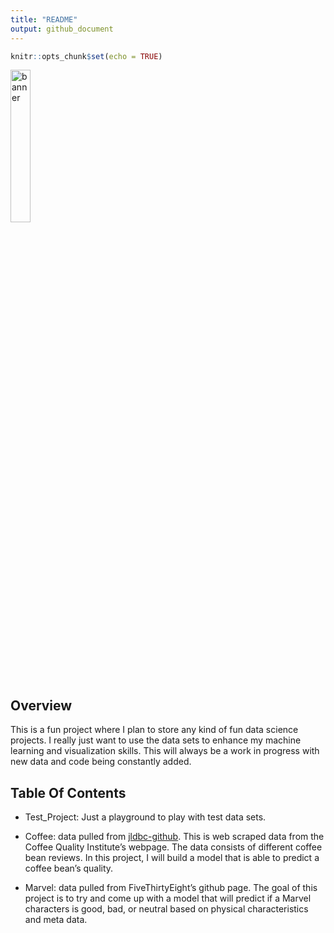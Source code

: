 ```yaml
---
title: "README"
output: github_document
---
```


```r
knitr::opts_chunk$set(echo = TRUE)
```

<img src="misc/pic2.png" alt="banner" align="center" width = "25%" height="25%"/>

## Overview

This is a fun project where I plan to store any kind of fun data science projects. I really just
want to use the data sets to enhance my machine learning and visualization skills. This will always be a work in progress with new data and code being constantly added. 

## Table Of Contents

- Test_Project: Just a playground to play with test data sets.

- Coffee: data pulled from [jldbc-github](https://github.com/jldbc/coffee-quality-database). This 
is web scraped data from the Coffee Quality Institute's webpage. The data consists of different coffee bean reviews. In this project, I will build a model that is able to predict a coffee bean's quality. 

- Marvel: data pulled from FiveThirtyEight's github page. The goal of this project is to try and come up with a model that will predict if a Marvel characters is good, bad, or neutral based on physical characteristics and meta data. 